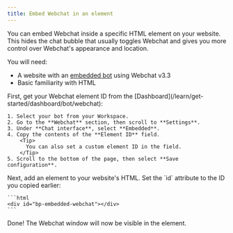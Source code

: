 ```yaml
---
title: Embed Webchat in an element
---
```



You can embed Webchat inside a specific HTML element on your website. This hides the chat bubble that usually toggles Webchat and gives you more control over Webchat's appearance and location.

<Info>
  You will need:

  - A website with an [embedded bot](/webchat/get-started/quick-start) using Webchat v3.3
  - Basic familiarity with HTML
</Info>

<Steps titleSize="h2">
  <Step title="Get your Webchat element ID">
    First, get your Webchat element ID from the [Dashboard](/learn/get-started/dashboard/bot/webchat):

    1. Select your bot from your Workspace.
    2. Go to the **Webchat** section, then scroll to **Settings**.
    3. Under **Chat interface**, select **Embedded**.
    4. Copy the contents of the **Element ID** field.
        <Tip>
          You can also set a custom element ID in the field.
        </Tip>
    5. Scroll to the bottom of the page, then select **Save configuration**.
  </Step>
  <Step title="Add the element to your website">
    Next, add an element to your website's HTML. Set the `id` attribute to the ID you copied earlier:

    ```html
    <div id="bp-embedded-webchat"></div>
    ```
  </Step>
</Steps>
<Check>
  Done! The Webchat window will now be visible in the element.
</Check>

